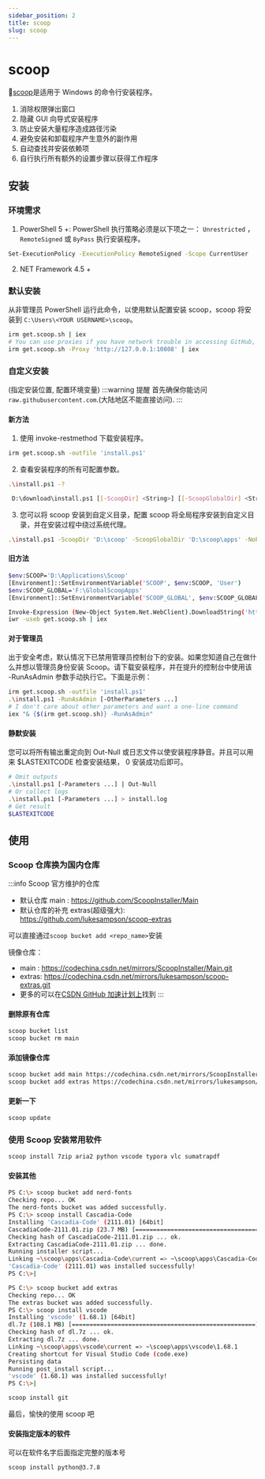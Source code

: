 ```yaml
---
sidebar_position: 2
title: scoop
slug: scoop
---
```


# scoop

:link:[scoop](https://scoop.sh/)是适用于 Windows 的命令行安装程序。

1. 消除权限弹出窗口
2. 隐藏 GUI 向导式安装程序
3. 防止安装大量程序造成路径污染
4. 避免安装和卸载程序产生意外的副作用
5. 自动查找并安装依赖项
6. 自行执行所有额外的设置步骤以获得工作程序

## 安装

### 环境需求

1. PowerShell 5 +: PowerShell 执行策略必须是以下项之一： `Unrestricted` ， `RemoteSigned` 或 `ByPass` 执行安装程序。

```bash
Set-ExecutionPolicy -ExecutionPolicy RemoteSigned -Scope CurrentUser
```

2. NET Framework 4.5 +

### 默认安装

从非管理员 PowerShell 运行此命令，以使用默认配置安装 scoop，scoop 将安装到 `C:\Users\<YOUR USERNAME>\scoop`。

```bash
irm get.scoop.sh | iex
# You can use proxies if you have network trouble in accessing GitHub, e.g.
irm get.scoop.sh -Proxy 'http://127.0.0.1:10808' | iex
```

### 自定义安装

(指定安装位置, 配置环境变量)
:::warning 提醒
首先确保你能访问 `raw.githubusercontent.com`.(大陆地区不能直接访问).
:::

#### 新方法

1. 使用 invoke-restmethod 下载安装程序。

```bash
irm get.scoop.sh -outfile 'install.ps1'
```

2. 查看安装程序的所有可配置参数。

```bash
.\install.ps1 -?
```

```bash title="SYNTAX"
 D:\download\install.ps1 [[-ScoopDir] <String>] [[-ScoopGlobalDir] <String>] [[-ScoopCacheDir] <String>] [-NoProxy] [[-Proxy] <Uri>] [[-ProxyCredential] <PSCredential>] [-ProxyUseDefaultCredentials] [-RunAsAdmin] [<CommonParameters>]
```

3. 您可以将 scoop 安装到自定义目录，配置 scoop 将全局程序安装到自定义目录，并在安装过程中绕过系统代理。

```bash
.\install.ps1 -ScoopDir 'D:\scoop' -ScoopGlobalDir 'D:\scoop\apps' -NoProxy
```

#### 旧方法

```bash title="以管理员身份打开PowerShell"
$env:SCOOP='D:\Applications\Scoop'
[Environment]::SetEnvironmentVariable('SCOOP', $env:SCOOP, 'User')
$env:SCOOP_GLOBAL='F:\GlobalScoopApps'
[Environment]::SetEnvironmentVariable('SCOOP_GLOBAL', $env:SCOOP_GLOBAL, 'Machine')
```

```bash showLineNumbers
Invoke-Expression (New-Object System.Net.WebClient).DownloadString('https://get.scoop.sh')
iwr -useb get.scoop.sh | iex
```

#### 对于管理员

出于安全考虑，默认情况下已禁用管理员控制台下的安装。如果您知道自己在做什么并想以管理员身份安装 Scoop。请下载安装程序，并在提升的控制台中使用该 -RunAsAdmin 参数手动执行它。下面是示例：

```bash
irm get.scoop.sh -outfile 'install.ps1'
.\install.ps1 -RunAsAdmin [-OtherParameters ...]
# I don't care about other parameters and want a one-line command
iex "& {$(irm get.scoop.sh)} -RunAsAdmin"
```

#### 静默安装

您可以将所有输出重定向到 Out-Null 或日志文件以使安装程序静音。并且可以用来 $LASTEXITCODE 检查安装结果， 0 安装成功后即可。

```bash
# Omit outputs
.\install.ps1 [-Parameters ...] | Out-Null
# Or collect logs
.\install.ps1 [-Parameters ...] > install.log
# Get result
$LASTEXITCODE
```

## 使用

### Scoop 仓库换为国内仓库

:::info Scoop 官方维护的仓库

- 默认仓库 main : https://github.com/ScoopInstaller/Main
- 默认仓库的补充 extras(超级强大): https://github.com/lukesampson/scoop-extras

可以直接通过`scoop bucket add <repo_name>`安装

镜像仓库：

- main : https://codechina.csdn.net/mirrors/ScoopInstaller/Main.git
- extras: https://codechina.csdn.net/mirrors/lukesampson/scoop-extras.git
- 更多的可以在[CSDN GitHub 加速计划上](https://codechina.csdn.net/mirrors)找到
  :::

#### 删除原有仓库

```bash
scoop bucket list
scoop bucket rm main
```

#### 添加镜像仓库

```bash
scoop bucket add main https://codechina.csdn.net/mirrors/ScoopInstaller/Main.git
scoop bucket add extras https://codechina.csdn.net/mirrors/lukesampson/scoop-extras.git
```

#### 更新一下

```bash
scoop update
```

### 使用 Scoop 安装常用软件

```bash
scoop install 7zip aria2 python vscode typora vlc sumatrapdf
```

#### 安装其他

```bash title="Cascadia-Code"
PS C:\> scoop bucket add nerd-fonts
Checking repo... OK
The nerd-fonts bucket was added successfully.
PS C:\> scoop install Cascadia-Code
Installing 'Cascadia-Code' (2111.01) [64bit]
CascadiaCode-2111.01.zip (23.7 MB) [===================================] 100%
Checking hash of CascadiaCode-2111.01.zip ... ok.
Extracting CascadiaCode-2111.01.zip ... done.
Running installer script...
Linking ~\scoop\apps\Cascadia-Code\current => ~\scoop\apps\Cascadia-Code\2111.01
'Cascadia-Code' (2111.01) was installed successfully!
PS C:\>|
```

```bash title="vsc"
PS C:\> scoop bucket add extras
Checking repo... OK
The extras bucket was added successfully.
PS C:\> scoop install vscode
Installing 'vscode' (1.68.1) [64bit]
dl.7z (108.1 MB) [====================================================] 100%
Checking hash of dl.7z ... ok.
Extracting dl.7z ... done.
Linking ~\scoop\apps\vscode\current => ~\scoop\apps\vscode\1.68.1
Creating shortcut for Visual Studio Code (code.exe)
Persisting data
Running post_install script...
'vscode' (1.68.1) was installed successfully!
PS C:\>|
```

```bash title="安装git"
scoop install git
```

最后，愉快的使用 scoop 吧

#### 安装指定版本的软件

可以在软件名字后面指定完整的版本号

```bash
scoop install python@3.7.8
```
